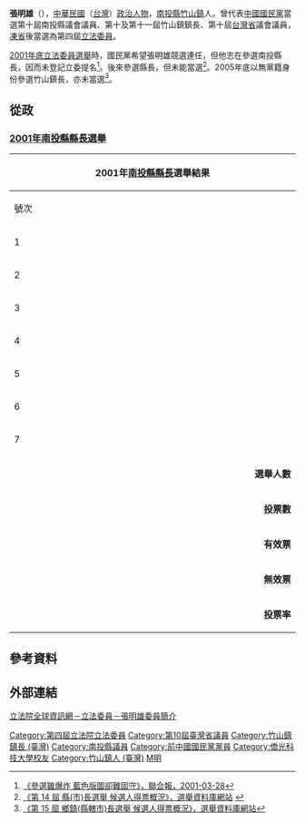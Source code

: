 {{Infobox AM
| name                = 張明雄
| image               = 
| sex                 = 男
| birth_date          = {{Birth date and age|1944|12|2}}
| birth_place         = {{TWN}}[[南投縣|南投縣]][[竹山鎮_(台灣)|竹山鎮]]
| death_date          =
| death_place         =
| nationality         = {{ROC}}
| party               = {{KMT}}（-2005年）<br>{{Nonp}}（2005年-至今）
| spouse              = 
| alma_mater          = 
}}
{{Infobox EPW
| educate = 
*省立[[雲林高農|雲林高農]]畢業
*私立[[僑光商專|僑光商專]]肄業
| past = 
*巒大林管處技術士
*大鞍生產合作社顧問
*南投縣救國團主任委員
*南投縣體育會常務理事
*南投縣警友會竹山、鹿谷辦事處主任
*南投縣議會（第十屆）議員<br><span style="color: blue;">(1982年3月1日-1986年3月1日)</span>
*南投縣竹山鎮公所（第10屆）鎮長<br><span style="color: blue;">(1986年-1990年)</span>
*南投縣竹山鎮公所（第11屆）鎮長<br><span style="color: blue;">(1990年-1994年)</span>
*[[臺灣省議會|臺灣省議會]]（第十屆）議員<br><span style="color: blue;">(1994年-1998年)</span>
*國民黨省議會黨團副書記長
*[[臺灣省議會|臺灣省議會]]建設委員會召集人
*[[立法院|立法院]]（第四屆）委員<br><span style="color: blue;">（1999年2月1日-2002年1月31日）</span>
*立法院內政委員會召集委員
*立法院紀律委員會召集委員
}}
'''張明雄'''（{{bd|1944年|12月2日|catIdx=Z張}}），[[中華民國|中華民國]]（[[台灣|台灣]]）[[政治人物|政治人物]]，[[南投縣|南投縣]][[竹山鎮_(臺灣)|竹山鎮]]人。曾代表[[中國國民黨|中國國民黨]]當選第十屆南投縣議會議員、第十及第十一屆竹山鎮鎮長、第十屆[[台灣省|台灣省]]議會議員，[[凍省|凍省]]後當選為第四屆[[立法委員|立法委員]]。

[[2001年中華民國立法委員選舉|2001年底立法委員選舉]]時，國民黨希望張明雄競選連任，但他志在參選南投縣長，因而未登記立委提名<ref>[http://udn.com/E2001/RACE/2-6.shtml 《參選雖爆炸 藍色版圖卻難固守》，聯合報，2001-03-28]</ref>。後來參選縣長，但未能當選<ref>[http://210.69.23.140/vote3.asp?pass1=F2001A0000000000aaa 《第 14 屆 縣(市)長選舉 候選人得票概況》，選舉資料庫網站] {{webarchive|url=https://web.archive.org/web/20070928170145/http://210.69.23.140/vote3.asp?pass1=F2001A0000000000aaa |date=2007-09-28 }}</ref>。2005年底以無黨籍身份參選竹山鎮長，亦未當選<ref>[http://210.69.23.140/vote3.asp?pass1=H200506208000000aaa 《第 15 屆 鄉鎮(縣轄市)長選舉 候選人得票概況》，選舉資料庫網站]{{dead link|date=2018年2月 |bot=InternetArchiveBot |fix-attempted=yes }}</ref>。

==從政==
===[[2001年中華民國縣市長選舉|2001年南投縣縣長選舉]]===
{|class="wikitable collapsible" style="text-align:center"
|-
! colspan="7" width=620px|2001年[[南投縣縣長|南投縣縣長]]選舉結果
|-
!width=35|號次
!width=55| 候選人
!width=120| 政黨
!width=75| 得票數
!width=75| 得票率
!width=49| 當選標記
|-
|1||[[姜君佩|姜君佩]]||{{Nonp}}||style="border-left:4px solid #000000;" align="right"|915
|align="right"|0.36%
|align="center"|
|-
|2||[[張明雄|張明雄]]||{{KMT}}||style="border-left:4px solid #000099;" align="right"|7,475
|align="right"|2.91%
|align="center"|
|-
|3||[[陳胘富|陳胘富]]||{{Nonp}}||style="border-left:4px solid #000000;" align="right"|2,500
|align="right"|0.97%
|align="center"|
|-
|4||[[林宗男|林宗男]]||{{DPP}}||style="border-left:4px solid #1B9431;" align="right"|94,631
|align="right"|36.79%
|align="center"|[[File:Vote1.svg|20px]]
|-
|5||[[林明溱|林明溱]]||{{KMT}}||style="border-left:4px solid #000099;" align="right"|48,268
|align="right"|18.76%
|align="center"|
|-
|6||[[陳振盛|陳振盛]]||{{Pfp}}||style="border-left:4px solid #F75000;" align="right"|63,042
|align="right"|24.51%
|align="center"|
|-
|7||[[彭百顯|彭百顯]]||{{Nonp}}||style="border-left:4px solid #000000;" align="right"|40,412
|align="right"|15.71%
|align="center"|
|- bgcolor=EEEEEE 
| colspan="3" align="right" | '''選舉人數''' || colspan="3" align="left" |　386,973
|- bgcolor=EEEEEE 
| colspan="3" align="right" | '''投票數''' || colspan="3" align="left" |　260,502
|- bgcolor=EEEEEE 
| colspan="3" align="right" | '''有效票''' || colspan="3" align="left" |　257,243
|- bgcolor=EEEEEE 
| colspan="3" align="right" | '''無效票''' || colspan="3" align="left" |　3,259
|- bgcolor=EEEEEE 
| colspan="3" align="right" | '''投票率''' || colspan="3" align="left" |　67.32%
|}

==參考資料==
{{Reflist}}
==外部連結==
[https://www.ly.gov.tw/Pages/List.aspx?nodeid=975 立法院全球資訊網－立法委員－張明雄委員簡介] {{Wayback|url=https://www.ly.gov.tw/Pages/List.aspx?nodeid=975 |date=20220302174042 }}

{{中華民國第四屆立法委員}}

{{DEFAULTSORT:Zhang張}}
[[Category:第四屆立法院立法委員|Category:第四屆立法院立法委員]]
[[Category:第10屆臺灣省議員|Category:第10屆臺灣省議員]]
[[Category:竹山鎮鎮長_(臺灣)|Category:竹山鎮鎮長 (臺灣)]]
[[Category:南投縣議員|Category:南投縣議員]]
[[Category:前中國國民黨黨員|Category:前中國國民黨黨員]]
[[Category:僑光科技大學校友|Category:僑光科技大學校友]]
[[Category:竹山鎮人_(臺灣)|Category:竹山鎮人 (臺灣)]]
[[Category:張姓|M明]]
